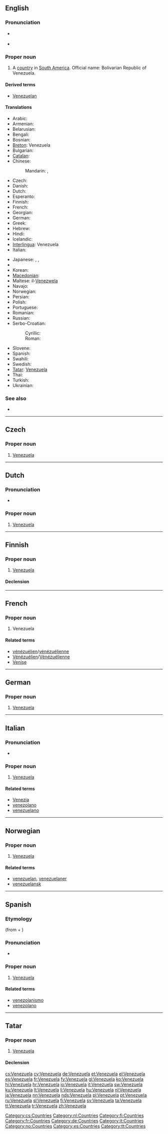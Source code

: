 ==English==
{{wikipedia}}

===Pronunciation===
* {{a|UK|US}} {{IPA|/ˌvɛn.ɪˈzweɪ.lə/|/ˌvɛn.ɛzˈweɪ.lə/|/ˌvɛn.əˈzweɪ.lə/}}
* {{audio|en-us-Venezuela.ogg|Audio (US)}}

===Proper noun===
{{en-proper noun}}

# A [[country]] in [[South America]]. Official name: Bolivarian Republic of Venezuela.

====Derived terms====
* [[Venezuelan]]

====Translations====
{{trans-top|country}}
* Arabic: {{t|ar|فنزويلا|f|tr=finziwílla}}
* Armenian: {{t-|hy|Վենեսուելա|tr=Venesuela}}
* Belarusian: {{t-|be|Венесуэла|f|tr=Venesuéla|xs=Belarusian}}
* Bengali: {{t|bn|ভেনেজুয়েলা|tr=bhenejuẏela|sc=Beng}}
* Bosnian: {{t-|bs|Venecuela|f}}
* [[Breton]]: Venezuela
* Bulgarian: {{t+|bg|Венецуела|f|tr=Venecuéla}}
* [[Catalan]]: {{t|ca|Veneçuela|f}}
* Chinese:
*: Mandarin: {{t-|cmn|委內瑞拉|sc=Hani}},  {{t-|cmn|委内瑞拉|tr=Wěinèiruìlā|sc=Hani}}
* Czech: {{t+|cs|Venezuela|f}}
* Danish: {{t-|da|Venezuela}}
* Dutch: {{t+|nl|Venezuela}}
* Esperanto: {{t-|eo|Venezuelo|xs=Esperanto}}
* Finnish: {{t+|fi|Venezuela}}
* French: {{t+|fr|Venezuela|m}}
* Georgian: {{t|ka|ვენესუელა|tr=venesuela|sc=Geor}}
* German: {{t+|de|Venezuela|n}}
* Greek: {{t|el|Βενεζουέλα |f|tr=Venezouéla|sc=Grek}}
* Hebrew: {{t|he|ונצואלה|f|tr=venetsuela|sc=Hebr}}
* Hindi: {{t|hi|वेनेज़ुएला|tr=venezu'elā|sc=Deva}}
* Icelandic: {{t+|is|Venesúela}}
* [[Interlingua]]: Venezuela
* Italian: {{t+|it|Venezuela|m}}
{{trans-mid}}
* Japanese: {{t+|ja|ベネズエラ|tr=Benezuera}},  {{t|ja|ベネスエラ|tr=Benesuela}},  {{t|ja|ヴェネズエラ|tr=Venezuera}}
* {{trreq|Khmer}}
* Korean: {{t|ko|베네수엘라|tr=Benesuella|sc=Kore}}
* [[Macedonian]]: {{t+|mk|Венецуела|f|tr=Venecuéla}}
* Maltese: il-[[Venezwela]]
* Navajo: {{tø|nv|Benezoʼééla}}
* Norwegian: {{t-|no|Venezuela}}
* Persian: {{t|fa|ونزوئلا|tr=Venezuelâ|sc=fa-Arab}}
* Polish: {{t+|pl|Wenezuela|f}}
* Portuguese: {{t+|pt|Venezuela|f}}
* Romanian: {{t-|ro|Venezuela|f}}
* Russian: {{t+|ru|Венесуэла|f|tr=Venesuéla}}
* Serbo-Croatian:
*: Cyrillic: {{t|sh|Венецуела|f}}
*: Roman: {{t|sh|Venezuela|f}}
* Slovene: {{t+|sl|Venezuela|f}}
* Spanish: {{t+|es|Venezuela|f}}
* Swahili: {{t|sw|Venezuela}}
* Swedish: {{t+|sv|Venezuela}}
* [[Tatar]]: [[#Tatar|Venezuela]]
* Thai: {{t|th|เวเนซุเอลา|tr=way-nay-sú-ay-laa|sc=Thai}}
* Turkish: {{t+|tr|Venezuela}}
* Ukrainian: {{t|uk|Венесуела|f|tr=Venesuéla|xs=Ukrainian}}
{{trans-bottom}}

===See also===
* {{list|en|countries of South America}}

----

==Czech==

===Proper noun===
{{cs-proper noun|g=f}}

# [[#English|Venezuela]]

[[Category:cs:Countries]]

----

==Dutch==

===Pronunciation===
* {{a|NL}} {{audio|Nl-Venezuela.ogg|audio}}

===Proper noun===
{{infl|nl|proper noun|g=n}}

# [[#English|Venezuela]]

[[Category:nl:Countries]]

----

==Finnish==
{{wikipedia|lang=fi}}

===Proper noun===
{{infl|fi|proper noun}}

# [[#English|Venezuela]]

====Declension====
{{fi-decl-kala|Venezuel|nopl=1}}

[[Category:fi:Countries]]

----

==French==

===Proper noun===
{{fr-proper noun|m}}

# Venezuela

====Related terms====
* [[vénézuélien]]/[[vénézuélienne]]
* [[Vénézuélien]]/[[Vénézuélienne]]
* [[Venise]]

[[Category:fr:Countries]]

----

==German==
{{wikipedia|lang=de}}

===Proper noun===
{{infl|de|proper noun|g=n}}

# [[#English|Venezuela]]

[[Category:de:Countries]]

----

==Italian==
{{wikipedia|lang=it}}

===Pronunciation===
* {{SAMPA|/vened"dzwela/|lang=it}}

===Proper noun===
{{it-proper noun|g=m}}

# [[#English|Venezuela]]

====Related terms====
* [[Venezia]]
* [[venezolano]]
* [[venezuelano]]

[[Category:it:Countries]]

----

==Norwegian==

===Proper noun===
{{infl|no|proper noun}}

# [[#English|Venezuela]]

====Related terms====
* [[venezuelan]], [[venezuelaner]]
* [[venezuelansk]]

[[Category:no:Countries]]

----

==Spanish==
{{wikipedia|lang=es}}

===Etymology===
{{etyl|osp|es}} {{term|Veneçuela|lang=osp}} (from {{term|Venecia||Venice|lang=osp}} + {{term|-uela||diminutive suffix|lang=osp}})

===Pronunciation===
* {{audio|Es-Venezuela.ogg|audio}}

===Proper noun===
{{es-proper noun|f}}

# [[#English|Venezuela]]

====Related terms====
* [[venezolanismo]]
* [[venezolano]]

[[Category:es:Countries]]

----

==Tatar==

===Proper noun===
{{tt-pos|proper noun|l}}

# [[Venezuela#English|Venezuela]]

====Declension====
{{tt-latin-noun|nıñ|ga|nı|da|dan}}

[[Category:tt:Countries]]

[[cs:Venezuela]]
[[cy:Venezuela]]
[[de:Venezuela]]
[[et:Venezuela]]
[[el:Venezuela]]
[[es:Venezuela]]
[[fr:Venezuela]]
[[fy:Venezuela]]
[[gl:Venezuela]]
[[ko:Venezuela]]
[[hi:Venezuela]]
[[hr:Venezuela]]
[[io:Venezuela]]
[[it:Venezuela]]
[[sw:Venezuela]]
[[ku:Venezuela]]
[[lt:Venezuela]]
[[li:Venezuela]]
[[hu:Venezuela]]
[[nl:Venezuela]]
[[ja:Venezuela]]
[[nn:Venezuela]]
[[nds:Venezuela]]
[[pl:Venezuela]]
[[pt:Venezuela]]
[[ru:Venezuela]]
[[sl:Venezuela]]
[[fi:Venezuela]]
[[sv:Venezuela]]
[[ta:Venezuela]]
[[tt:Venezuela]]
[[tr:Venezuela]]
[[zh:Venezuela]]